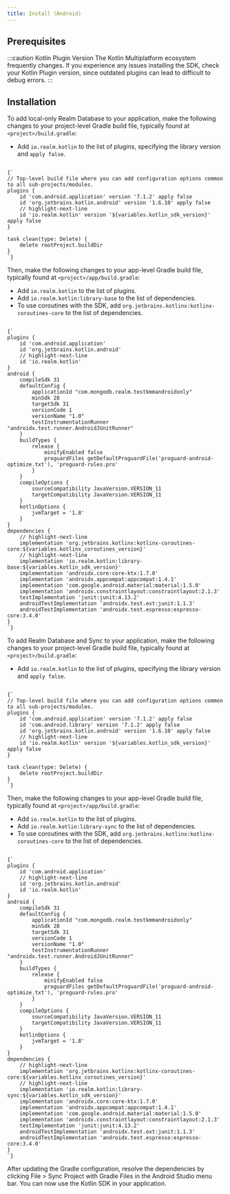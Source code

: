 ```yaml
---
title: Install (Android)
---
```



## Prerequisites

<PrerequisitesKotlin/>

:::caution Kotlin Plugin Version
The Kotlin Multiplatform ecosystem frequently changes. If you experience
any issues installing the SDK, check your Kotlin Plugin version, since
outdated plugins can lead to difficult to debug errors.
:::

## Installation

<Tabs groupId="sdk-distros">
  <TabItem value="realm-database" label="Realm Database">


To add local-only Realm Database to your application, make
the following changes to your project-level Gradle build file,
typically found at `<project>/build.gradle`:

- Add `io.realm.kotlin` to the list of plugins, specifying
  the library version and `apply false`.

<!--- Credit for variable in code blocks solution: https://github.com/facebook/Docusaurus/issues/395#issuecomment-633686061 --->
<pre><code parentName="pre" {...{
            "language": "kotlin"
          }}>
{`
// Top-level build file where you can add configuration options common to all sub-projects/modules.
plugins {
    id 'com.android.application' version '7.1.2' apply false
    id 'org.jetbrains.kotlin.android' version '1.6.10' apply false
    // highlight-next-line
    id 'io.realm.kotlin' version '${variables.kotlin_sdk_version}' apply false
}

task clean(type: Delete) {
    delete rootProject.buildDir
}
`}
</code></pre>

Then, make the following changes to your app-level Gradle build file,
typically found at `<project>/app/build.gradle`:

- Add `io.realm.kotlin` to the list of plugins.
- Add `io.realm.kotlin:library-base` to the list of dependencies.
- To use coroutines with the SDK, add
  `org.jetbrains.kotlinx:kotlinx-coroutines-core`
  to the list of dependencies.


<!--- Credit for variable in code blocks solution: https://github.com/facebook/Docusaurus/issues/395#issuecomment-633686061 --->
<pre><code parentName="pre" {...{
            "language": "kotlin"
          }}>
{`
plugins {
    id 'com.android.application'
    id 'org.jetbrains.kotlin.android'
    // highlight-next-line
    id 'io.realm.kotlin'
}
android {
    compileSdk 31
    defaultConfig {
        applicationId "com.mongodb.realm.testkmmandroidonly"
        minSdk 28
        targetSdk 31
        versionCode 1
        versionName "1.0"
        testInstrumentationRunner "androidx.test.runner.AndroidJUnitRunner"
    }
    buildTypes {
        release {
            minifyEnabled false
            proguardFiles getDefaultProguardFile('proguard-android-optimize.txt'), 'proguard-rules.pro'
        }
    }
    compileOptions {
        sourceCompatibility JavaVersion.VERSION_11
        targetCompatibility JavaVersion.VERSION_11
    }
    kotlinOptions {
        jvmTarget = '1.8'
    }
}
dependencies {
    // highlight-next-line
    implementation 'org.jetbrains.kotlinx:kotlinx-coroutines-core:${variables.kotlinx_coroutines_version}'
    // highlight-next-line
    implementation 'io.realm.kotlin:library-base:${variables.kotlin_sdk_version}'
    implementation 'androidx.core:core-ktx:1.7.0'
    implementation 'androidx.appcompat:appcompat:1.4.1'
    implementation 'com.google.android.material:material:1.5.0'
    implementation 'androidx.constraintlayout:constraintlayout:2.1.3'
    testImplementation 'junit:junit:4.13.2'
    androidTestImplementation 'androidx.test.ext:junit:1.1.3'
    androidTestImplementation 'androidx.test.espresso:espresso-core:3.4.0'
}
`}
</code></pre>

  </TabItem>
  <TabItem value="sync" label="Sync">

To add Realm Database and Sync to your application, make
the following changes to your project-level Gradle build file,
typically found at `<project>/build.gradle`:

- Add `io.realm.kotlin` to the list of plugins, specifying
  the library version and `apply false`.

<!--- Credit for variable in code blocks solution: https://github.com/facebook/Docusaurus/issues/395#issuecomment-633686061 --->
<pre><code parentName="pre" {...{
            "language": "kotlin"
          }}>
{`
// Top-level build file where you can add configuration options common to all sub-projects/modules.
plugins {
    id 'com.android.application' version '7.1.2' apply false
    id 'com.android.library' version '7.1.2' apply false
    id 'org.jetbrains.kotlin.android' version '1.6.10' apply false
    // highlight-next-line
    id 'io.realm.kotlin' version '${variables.kotlin_sdk_version}' apply false
}

task clean(type: Delete) {
    delete rootProject.buildDir
}
`}
</code></pre>

Then, make the following changes to your app-level Gradle build file,
typically found at `<project>/app/build.gradle`:

- Add `io.realm.kotlin` to the list of plugins.
- Add `io.realm.kotlin:library-sync` to the list of dependencies.
- To use coroutines with the SDK, add
  `org.jetbrains.kotlinx:kotlinx-coroutines-core`
  to the list of dependencies.

<pre><code parentName="pre" {...{
            "language": "kotlin"
          }}>
{`
plugins {
    id 'com.android.application'
    // highlight-next-line
    id 'org.jetbrains.kotlin.android'
    id 'io.realm.kotlin'
}
android {
    compileSdk 31
    defaultConfig {
        applicationId "com.mongodb.realm.testkmmandroidonly"
        minSdk 28
        targetSdk 31
        versionCode 1
        versionName "1.0"
        testInstrumentationRunner "androidx.test.runner.AndroidJUnitRunner"
    }
    buildTypes {
        release {
            minifyEnabled false
            proguardFiles getDefaultProguardFile('proguard-android-optimize.txt'), 'proguard-rules.pro'
        }
    }
    compileOptions {
        sourceCompatibility JavaVersion.VERSION_11
        targetCompatibility JavaVersion.VERSION_11
    }
    kotlinOptions {
        jvmTarget = '1.8'
    }
}
dependencies {
    // highlight-next-line
    implementation 'org.jetbrains.kotlinx:kotlinx-coroutines-core:${variables.kotlinx_coroutines_version}'
    // highlight-next-line
    implementation 'io.realm.kotlin:library-sync:${variables.kotlin_sdk_version}'
    implementation 'androidx.core:core-ktx:1.7.0'
    implementation 'androidx.appcompat:appcompat:1.4.1'
    implementation 'com.google.android.material:material:1.5.0'
    implementation 'androidx.constraintlayout:constraintlayout:2.1.3'
    testImplementation 'junit:junit:4.13.2'
    androidTestImplementation 'androidx.test.ext:junit:1.1.3'
    androidTestImplementation 'androidx.test.espresso:espresso-core:3.4.0'
}
`}
</code></pre>

  </TabItem>
</Tabs>

After updating the Gradle configuration, resolve the dependencies by clicking File > Sync Project with Gradle Files in the Android Studio menu bar. You can now use the Kotlin SDK in your application.

